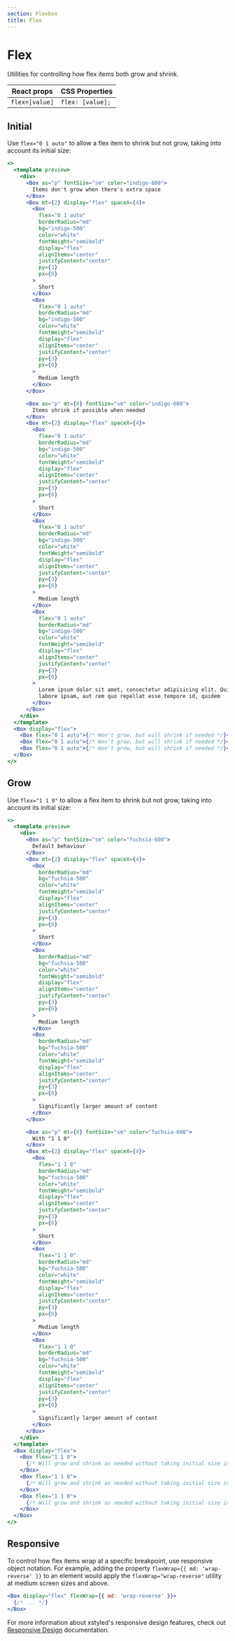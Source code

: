 ```yaml
---
section: Flexbox
title: Flex
---
```


# Flex

Utilities for controlling how flex items both grow and shrink.

| React props    | CSS Properties   |
| -------------- | ---------------- |
| `flex=[value]` | `flex: [value];` |

## Initial

Use `flex="0 1 auto"` to allow a flex item to shrink but not grow, taking into account its initial size:

```jsx preview
<>
  <template preview>
    <div>
      <Box as="p" fontSize="sm" color="indigo-600">
        Items don't grow when there's extra space
      </Box>
      <Box mt={2} display="flex" spaceX={4}>
        <Box
          flex="0 1 auto"
          borderRadius="md"
          bg="indigo-500"
          color="white"
          fontWeight="semibold"
          display="flex"
          alignItems="center"
          justifyContent="center"
          py={3}
          px={6}
        >
          Short
        </Box>
        <Box
          flex="0 1 auto"
          borderRadius="md"
          bg="indigo-500"
          color="white"
          fontWeight="semibold"
          display="flex"
          alignItems="center"
          justifyContent="center"
          py={3}
          px={6}
        >
          Medium length
        </Box>
      </Box>

      <Box as="p" mt={8} fontSize="sm" color="indigo-600">
        Items shrink if possible when needed
      </Box>
      <Box mt={2} display="flex" spaceX={4}>
        <Box
          flex="0 1 auto"
          borderRadius="md"
          bg="indigo-500"
          color="white"
          fontWeight="semibold"
          display="flex"
          alignItems="center"
          justifyContent="center"
          py={3}
          px={6}
        >
          Short
        </Box>
        <Box
          flex="0 1 auto"
          borderRadius="md"
          bg="indigo-500"
          color="white"
          fontWeight="semibold"
          display="flex"
          alignItems="center"
          justifyContent="center"
          py={3}
          px={6}
        >
          Medium length
        </Box>
        <Box
          flex="0 1 auto"
          borderRadius="md"
          bg="indigo-500"
          color="white"
          fontWeight="semibold"
          display="flex"
          alignItems="center"
          justifyContent="center"
          py={3}
          px={6}
        >
          Lorem ipsum dolor sit amet, consectetur adipisicing elit. Qui ad
          labore ipsam, aut rem quo repellat esse tempore id, quidem
        </Box>
      </Box>
    </div>
  </template>
  <Box display="flex">
    <Box flex="0 1 auto">{/* Won't grow, but will shrink if needed */}</Box>
    <Box flex="0 1 auto">{/* Won't grow, but will shrink if needed */}</Box>
    <Box flex="0 1 auto">{/* Won't grow, but will shrink if needed */}</Box>
  </Box>
</>
```

## Grow

Use `flex="1 1 0"` to allow a flex item to shrink but not grow, taking into account its initial size:

```jsx preview
<>
  <template preview>
    <div>
      <Box as="p" fontSize="sm" color="fuchsia-600">
        Default behaviour
      </Box>
      <Box mt={2} display="flex" spaceX={4}>
        <Box
          borderRadius="md"
          bg="fuchsia-500"
          color="white"
          fontWeight="semibold"
          display="flex"
          alignItems="center"
          justifyContent="center"
          py={3}
          px={6}
        >
          Short
        </Box>
        <Box
          borderRadius="md"
          bg="fuchsia-500"
          color="white"
          fontWeight="semibold"
          display="flex"
          alignItems="center"
          justifyContent="center"
          py={3}
          px={6}
        >
          Medium length
        </Box>
        <Box
          borderRadius="md"
          bg="fuchsia-500"
          color="white"
          fontWeight="semibold"
          display="flex"
          alignItems="center"
          justifyContent="center"
          py={3}
          px={6}
        >
          Significantly larger amount of content
        </Box>
      </Box>

      <Box as="p" mt={8} fontSize="sm" color="fuchsia-600">
        With "1 1 0"
      </Box>
      <Box mt={2} display="flex" spaceX={4}>
        <Box
          flex="1 1 0"
          borderRadius="md"
          bg="fuchsia-500"
          color="white"
          fontWeight="semibold"
          display="flex"
          alignItems="center"
          justifyContent="center"
          py={3}
          px={6}
        >
          Short
        </Box>
        <Box
          flex="1 1 0"
          borderRadius="md"
          bg="fuchsia-500"
          color="white"
          fontWeight="semibold"
          display="flex"
          alignItems="center"
          justifyContent="center"
          py={3}
          px={6}
        >
          Medium length
        </Box>
        <Box
          flex="1 1 0"
          borderRadius="md"
          bg="fuchsia-500"
          color="white"
          fontWeight="semibold"
          display="flex"
          alignItems="center"
          justifyContent="center"
          py={3}
          px={6}
        >
          Significantly larger amount of content
        </Box>
      </Box>
    </div>
  </template>
  <Box display="flex">
    <Box flex="1 1 0">
      {/* Will grow and shrink as needed without taking initial size into account */}
    </Box>
    <Box flex="1 1 0">
      {/* Will grow and shrink as needed without taking initial size into account */}
    </Box>
    <Box flex="1 1 0">
      {/* Will grow and shrink as needed without taking initial size into account */}
    </Box>
  </Box>
</>
```

## Responsive

To control how flex items wrap at a specific breakpoint, use responsive object notation. For example, adding the property `flexWrap={{ md: 'wrap-reverse' }}` to an element would apply the `flexWrap="wrap-reverse"` utility at medium screen sizes and above.

```jsx
<Box display="flex" flexWrap={{ md: 'wrap-reverse' }}>
  {/* ... */}
</Box>
```

For more information about xstyled's responsive design features, check out [Responsive Design](@TODO-link) documentation.
